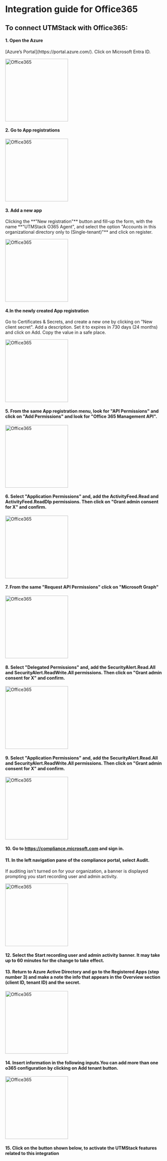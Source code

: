 # Integration guide for Office365


## To connect UTMStack with Office365:

#### 1. Open the Azure

<Tip>
    [Azure’s Portal](https://portal.azure.com/). Click on Microsoft Entra ID.
</Tip>

<img
  height="200"
  className="block rounded-xl"
  src="/assets/images/integrations/office365/o365-portal.png"
  alt="Office365"
/>

#### 2. Go to App registrations

<img
  height="200"
  className="block rounded-xl"
  src="/assets/images/integrations/office365/o365-app-registration.png"
  alt="Office365"
/>

#### 3. Add a new app
<Tip>
Clicking the **"New registration"** button and fill-up the form, with the name **"UTMStack O365 Agent", and select the option "Accounts in this organizational directory only to (Single-tenant)"** and click on register.
</Tip>

<img
  height="200"
  className="block rounded-xl"
  src="/assets/images/integrations/office365/o365-register-app.png"
  alt="Office365"
/>

#### 4.In the newly created App registration
<Tip>
    Go to Certificates & Secrets, and create a new one by clicking on "New client secret". Add a description. Set it to expires in 730 days (24 months) and click on Add. Copy the value in a safe place.
</Tip>

<img
  height="200"
  className="block rounded-xl"
  src="/assets/images/integrations/office365/o365-certificate-secret.png"
  alt="Office365"
/>

#### 5. From the same App registration menu, look for "API Permissions" and click on "Add Permissions" and look for "Office 365 Management API".

<img
  height="200"
  className="block rounded-xl"
  src="/assets/images/integrations/office365/o365-api-permission.png"
  alt="Office365"
/>

#### 6. Select "Application Permissions" and, add the ActivityFeed.Read and ActivityFeed.ReadDlp permissions. Then click on "Grant admin consent for X" and confirm.

<img
  height="200"
  className="block rounded-xl"
  src="/assets/images/integrations/office365/o365-api-permission-request.png"
  alt="Office365"
/>

#### 7. From the same "Request API Permissions" click on "Microsoft Graph"

<img
  height="200"
  className="block rounded-xl"
  src="/assets/images/integrations/office365/o365-activity-feed.png"
  alt="Office365"
/>

#### 8. Select "Delegated Permissions" and, add the SecurityAlert.Read.All and SecurityAlert.ReadWrite.All permissions. Then click on "Grant admin consent for X" and confirm.

<img
  height="200"
  className="block rounded-xl"
  src="/assets/images/integrations/office365/o365-delegated-permission.png"
  alt="Office365"
/>

#### 9. Select "Application Permissions" and, add the SecurityAlert.Read.All and SecurityAlert.ReadWrite.All permissions. Then click on "Grant admin consent for X" and confirm.

<img
  height="200"
  className="block rounded-xl"
  src="/assets/images/integrations/office365/o365-app-permission.png"
  alt="Office365"
/>

#### 10. Go to https://compliance.microsoft.com and sign in.

#### 11. In the left navigation pane of the compliance portal, select Audit. 

<Note>
    If auditing isn't turned on for your organization, a banner is displayed prompting you start recording user and admin activity.    
</Note>

<img
  height="200"
  className="block rounded-xl"
  src="/assets/images/integrations/office365/o365-auditing-banner.png"
  alt="Office365"
/>

#### 12. Select the Start recording user and admin activity banner. It may take up to 60 minutes for the change to take effect.

#### 13. Return to Azure Active Directory and go to the Registered Apps (step number 3) and make a note the info that appears in the Overview section (client ID, tenant ID) and the secret.

<img
  height="200"
  className="block rounded-xl"
  src="/assets/images/integrations/office365/o365-overview-client.png"
  alt="Office365"
/>

#### 14. Insert information in the following inputs.You can add more than one o365 configuration by clicking on Add tenant button.

<img
  height="200"
  className="block rounded-xl"
  src="/assets/images/integrations/office365/step14.png"
  alt="Office365"
/>

#### 15. Click on the button shown below, to activate the UTMStack features related to this integration




